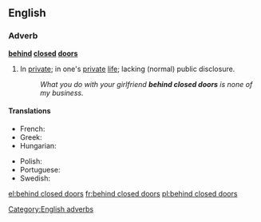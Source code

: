 ==English==

===Adverb===
'''[[behind]] [[closed]] [[doors]]'''

# {{context|prepositional phrase|idiomatic}} In [[private]]; in one's [[private]] [[life]]; lacking (normal) public disclosure.
#: ''What you do with your girlfriend '''behind closed doors''' is none of my business.''

====Translations====
{{trans-top|in private}}
* French: {{t+|fr|à huis clos}}
* Greek: {{t+|el|κεκλεισμένων των θυρών|tr=keklisménon ton thirón}}
* Hungarian: {{t-|hu|zárt ajtók mögött}}
{{trans-mid}}
* Polish: {{t-|pl|za zamkniętymi drzwiami}}
* Portuguese: {{t|pt|entre quatro paredes}}
* Swedish: {{t|sv|bakom lyckta dörrar}}
{{trans-bottom}}

[[el:behind closed doors]]
[[fr:behind closed doors]]
[[pl:behind closed doors]]
[[Category:English adverbs]]